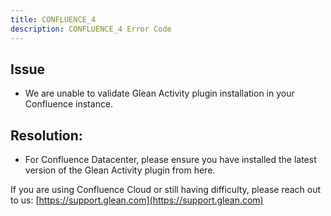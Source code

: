 ```yaml
---
title: CONFLUENCE_4
description: CONFLUENCE_4 Error Code
---
```


## Issue

- We are unable to validate Glean Activity plugin installation in your Confluence instance.

## Resolution:

- For Confluence Datacenter, please ensure you have installed the latest version of the Glean Activity plugin from here.

If you are using Confluence Cloud or still having difficulty, please reach out to us: [https://support.glean.com](https://support.glean.com)
